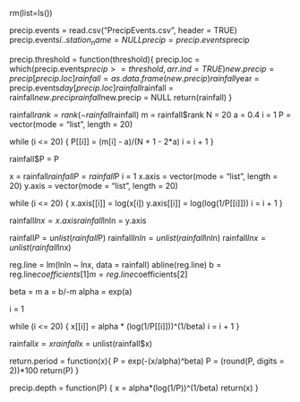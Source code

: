 
rm(list=ls())

precip.events = read.csv("PrecipEvents.csv", header = TRUE)
precip.events$ï..station_name = NULL
precip = precip.events$precip

precip.threshold = function(threshold){
  precip.loc = which(precip.events$precip >= threshold, arr.ind =TRUE)
  new.precip = precip[precip.loc]
  rainfall = as.data.frame(new.precip)
  rainfall$year = precip.events$day[precip.loc]
  rainfall$rainfall = rainfall$new.precip
  rainfall$new.precip = NULL
  return(rainfall)
}

rainfall$rank = rank(-rainfall$rainfall)
m = rainfall$rank
N = 20
a = 0.4
i = 1
P = vector(mode = "list", length = 20)


while (i <= 20) {
  P[[i]] = (m[i] - a)/(N + 1 - 2*a)
  i = i + 1
}

rainfall$P = P

x = rainfall$rainfall
P = rainfall$P
i = 1
x.axis = vector(mode = "list", length = 20)
y.axis = vector(mode = "list", length = 20)

while (i <= 20) {
  x.axis[[i]] = log(x[i])
  y.axis[[i]] = log(log(1/P[[i]]))
  i = i + 1
}

rainfall$lnx = x.axis
rainfall$lnln = y.axis

rainfall$P = unlist(rainfall$P)
rainfall$lnln = unlist(rainfall$lnln)
rainfall$lnx = unlist(rainfall$lnx)

reg.line = lm(lnln ~ lnx, data = rainfall)
abline(reg.line)
b = reg.line$coefficients[1]
m = reg.line$coefficients[2]

beta = m
a = b/-m
alpha = exp(a)

i = 1

while (i <= 20) {
  x[[i]] = alpha * (log(1/P[[i]]))^(1/beta)
  i = i + 1
}

rainfall$x = x
rainfall$x = unlist(rainfall$x)



return.period = function(x){
  P = exp(-(x/alpha)^beta)
  P = (round(P, digits = 2))*100
  return(P)
}



precip.depth = function(P) {
  x = alpha*(log(1/P))^(1/beta)
  return(x)
}


